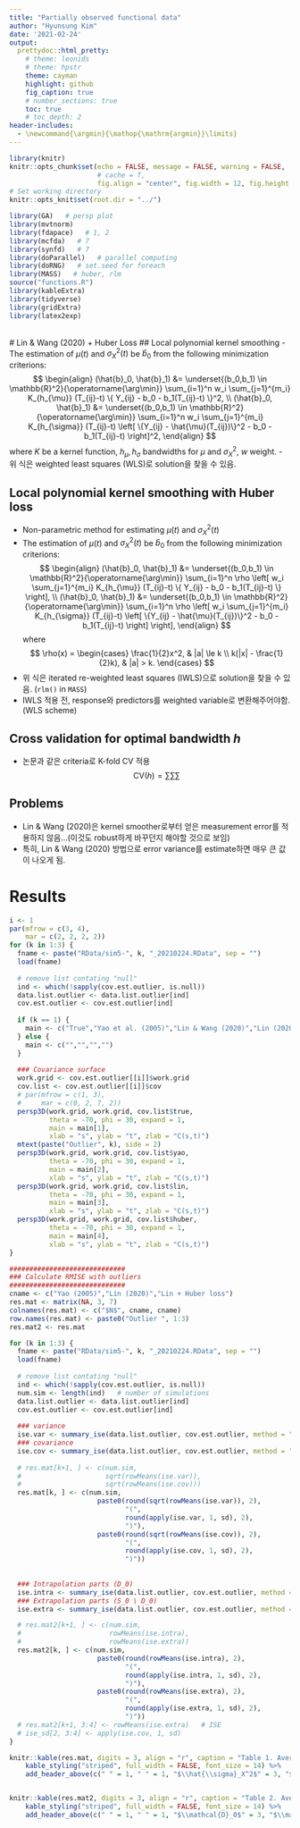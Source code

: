 ```yaml
---
title: "Partially observed functional data"
author: "Hyunsung Kim"
date: '2021-02-24'
output: 
  prettydoc::html_pretty:
    # theme: leonids
    # theme: hpstr
    theme: cayman
    highlight: github
    fig_caption: true
    # number_sections: true
    toc: true
    # toc_depth: 2
header-includes:
  - \newcommand{\argmin}{\mathop{\mathrm{argmin}}\limits}
---
```


<style>
  p.caption {   <!-- figure caption -->
    font-size: 0.9em;
    font-style: italic;
    color: grey;
    <!-- margin-right: 10%; -->
    <!-- margin-left: 10%;   -->
    text-align: justify;
  }
  caption {    <!-- table caption -->
    font-size: 0.9em;
    font-style: italic;
    color: grey;
    <!-- margin-right: 10%; -->
    <!-- margin-left: 10%;   -->
    text-align: justify;
  }
</style>


```r
library(knitr)
knitr::opts_chunk$set(echo = FALSE, message = FALSE, warning = FALSE, 
                      # cache = T,
                      fig.align = "center", fig.width = 12, fig.height = 6)
# Set working directory
knitr::opts_knit$set(root.dir = "../")
```

```r
library(GA)   # persp plot
library(mvtnorm)
library(fdapace)   # 1, 2
library(mcfda)   # 7
library(synfd)   # 7
library(doParallel)   # parallel computing
library(doRNG)   # set.seed for foreach
library(MASS)   # huber, rlm
source("functions.R")
library(kableExtra)
library(tidyverse)
library(gridExtra)
library(latex2exp)
```


<br>
# Lin & Wang (2020) + Huber Loss
## Local polynomial kernel smoothing
- The estimation of $\mu(t)$ and $\sigma_X^2(t)$ be $\hat{b}_0$ from the following minimization criterions:
$$
\begin{align}
  (\hat{b}_0, \hat{b}_1) &= \underset{(b_0,b_1) \in \mathbb{R}^2}{\operatorname{\arg\min}} \sum_{i=1}^n w_i \sum_{j=1}^{m_i} K_{h_{\mu}} (T_{ij}-t) \{ Y_{ij} - b_0 - b_1(T_{ij}-t) \}^2, \\
  (\hat{b}_0, \hat{b}_1) &= \underset{(b_0,b_1) \in \mathbb{R}^2}{\operatorname{\arg\min}} \sum_{i=1}^n w_i \sum_{j=1}^{m_i} K_{h_{\sigma}} (T_{ij}-t) \left[ \{Y_{ij} - \hat{\mu}(T_{ij})\}^2 - b_0 - b_1(T_{ij}-t) \right]^2,
\end{align}
$$
where $K$ be a kernel function, $h_{\mu}, h_{\sigma}$ bandwidths for $\mu$ and $\sigma_X^2$, $w$ weight.
- 위 식은 weighted least squares (WLS)로 solution을 찾을 수 있음.


## Local polynomial kernel smoothing with Huber loss
- Non-parametric method for estimating $\mu(t)$ and $\sigma_X^2(t)$
- The estimation of $\mu(t)$ and $\sigma_X^2(t)$ be $\hat{b}_0$ from the following minimization criterions:
$$
\begin{align}
  (\hat{b}_0, \hat{b}_1) &= \underset{(b_0,b_1) \in \mathbb{R}^2}{\operatorname{\arg\min}} \sum_{i=1}^n \rho \left[ w_i \sum_{j=1}^{m_i} K_{h_{\mu}} (T_{ij}-t) \{ Y_{ij} - b_0 - b_1(T_{ij}-t) \} \right], \\
  (\hat{b}_0, \hat{b}_1) &= \underset{(b_0,b_1) \in \mathbb{R}^2}{\operatorname{\arg\min}} \sum_{i=1}^n \rho \left[ w_i \sum_{j=1}^{m_i} K_{h_{\sigma}} (T_{ij}-t) \left[ \{Y_{ij} - \hat{\mu}(T_{ij})\}^2 - b_0 - b_1(T_{ij}-t) \right] \right],
\end{align}
$$
where
$$
\rho(x) = 
\begin{cases}
  \frac{1}{2}x^2, & |a| \le k \\
  k(|x| - \frac{1}{2}k), & |a| > k.
\end{cases}
$$
- 위 식은 iterated re-weighted least squares (IWLS)으로 solution을 찾을 수 있음. (`rlm()` in `MASS`)
- IWLS 적용 전, response와 predictors를 weighted variable로 변환해주어야함. (WLS scheme)



## Cross validation for optimal bandwidth $h$
- 논문과 같은 criteria로 K-fold CV 적용
$$
\text{CV}(h) = \sum \sum \sum
$$


## Problems
- Lin & Wang (2020)은 kernel smoother로부터 얻은 measurement error를 적용하지 않음...(이것도 robust하게 바꾸던지 해야할 것으로 보임)
- 특히, Lin & Wang (2020) 방법으로 error variance를 estimate하면 매우 큰 값이 나오게 됨.



# Results

```r
i <- 1
par(mfrow = c(3, 4),
    mar = c(2, 2, 2, 2))
for (k in 1:3) {
  fname <- paste("RData/sim5-", k, "_20210224.RData", sep = "")
  load(fname)
  
  # remove list contating "null"  
  ind <- which(!sapply(cov.est.outlier, is.null))
  data.list.outlier <- data.list.outlier[ind]
  cov.est.outlier <- cov.est.outlier[ind]
  
  if (k == 1) {
    main <- c("True","Yao et al. (2005)","Lin & Wang (2020)","Lin (2020) + Huber loss")
  } else {
    main <- c("","","","")
  }
  
  ### Covariance surface
  work.grid <- cov.est.outlier[[i]]$work.grid
  cov.list <- cov.est.outlier[[i]]$cov
  # par(mfrow = c(1, 3),
  #     mar = c(0, 2, 7, 2))
  persp3D(work.grid, work.grid, cov.list$true, 
          theta = -70, phi = 30, expand = 1,
          main = main[1], 
          xlab = "s", ylab = "t", zlab = "C(s,t)")
  mtext(paste("Outlier", k), side = 2)
  persp3D(work.grid, work.grid, cov.list$yao, 
          theta = -70, phi = 30, expand = 1,
          main = main[2], 
          xlab = "s", ylab = "t", zlab = "C(s,t)")
  persp3D(work.grid, work.grid, cov.list$lin, 
          theta = -70, phi = 30, expand = 1,
          main = main[3],
          xlab = "s", ylab = "t", zlab = "C(s,t)")
  persp3D(work.grid, work.grid, cov.list$huber, 
          theta = -70, phi = 30, expand = 1,
          main = main[4],
          xlab = "s", ylab = "t", zlab = "C(s,t)")
}
```



```r
#############################
### Calculate RMISE with outliers
#############################
cname <- c("Yao (2005)","Lin (2020)","Lin + Huber loss")
res.mat <- matrix(NA, 3, 7)
colnames(res.mat) <- c("$N$", cname, cname)
row.names(res.mat) <- paste0("Outlier ", 1:3)
res.mat2 <- res.mat

for (k in 1:3) {
  fname <- paste("RData/sim5-", k, "_20210224.RData", sep = "")
  load(fname)
  
  # remove list contating "null"  
  ind <- which(!sapply(cov.est.outlier, is.null))
  num.sim <- length(ind)   # number of simulations
  data.list.outlier <- data.list.outlier[ind]
  cov.est.outlier <- cov.est.outlier[ind]
  
  ### variance
  ise.var <- summary_ise(data.list.outlier, cov.est.outlier, method = "var")
  ### covariance
  ise.cov <- summary_ise(data.list.outlier, cov.est.outlier, method = "cov")
  
  # res.mat[k+1, ] <- c(num.sim,
  #                     sqrt(rowMeans(ise.var)),
  #                     sqrt(rowMeans(ise.cov)))
  res.mat[k, ] <- c(num.sim,
                      paste0(round(sqrt(rowMeans(ise.var)), 2), 
                             "(", 
                             round(apply(ise.var, 1, sd), 2), 
                             ")"),
                      paste0(round(sqrt(rowMeans(ise.cov)), 2), 
                             "(", 
                             round(apply(ise.cov, 1, sd), 2), 
                             ")"))
  
  
  ### Intrapolation parts (D_0)
  ise.intra <- summary_ise(data.list.outlier, cov.est.outlier, method = "intra")
  ### Extrapolation parts (S_0 \ D_0)
  ise.extra <- summary_ise(data.list.outlier, cov.est.outlier, method = "extra")

  # res.mat2[k+1, ] <- c(num.sim,
  #                      rowMeans(ise.intra),
  #                      rowMeans(ise.extra))
  res.mat2[k, ] <- c(num.sim,
                      paste0(round(rowMeans(ise.intra), 2), 
                             "(", 
                             round(apply(ise.intra, 1, sd), 2), 
                             ")"),
                      paste0(round(rowMeans(ise.extra), 2), 
                             "(", 
                             round(apply(ise.extra, 1, sd), 2), 
                             ")"))
  # res.mat2[k+1, 3:4] <- rowMeans(ise.extra)   # ISE
  # ise_sd[2, 3:4] <- apply(ise.cov, 1, sd)
}

knitr::kable(res.mat, digits = 3, align = "r", caption = "Table 1. Average RMISE (standard error) of variances($\\hat{\\sigma}_X^2$) and covariances($\\hat{\\mathbf{C}}$) estimation.") %>% 
    kable_styling("striped", full_width = FALSE, font_size = 14) %>% 
    add_header_above(c(" " = 1, " " = 1, "$\\hat{\\sigma}_X^2$" = 3, "$\\hat{\\mathbf{C}}$" = 3))


knitr::kable(res.mat2, digits = 3, align = "r", caption = "Table 2. Average MISE (standard error) of covariance estimation between intrapolation($\\mathcal{D}_0$) and extrapolation($\\mathcal{S}_0 \\backslash \\mathcal{D}_0$) parts.") %>% 
    kable_styling("striped", full_width = FALSE, font_size = 14) %>% 
    add_header_above(c(" " = 1, " " = 1, "$\\mathcal{D}_0$" = 3, "$\\mathcal{S}_0 \\backslash \\mathcal{D}_0$" = 3))
```










